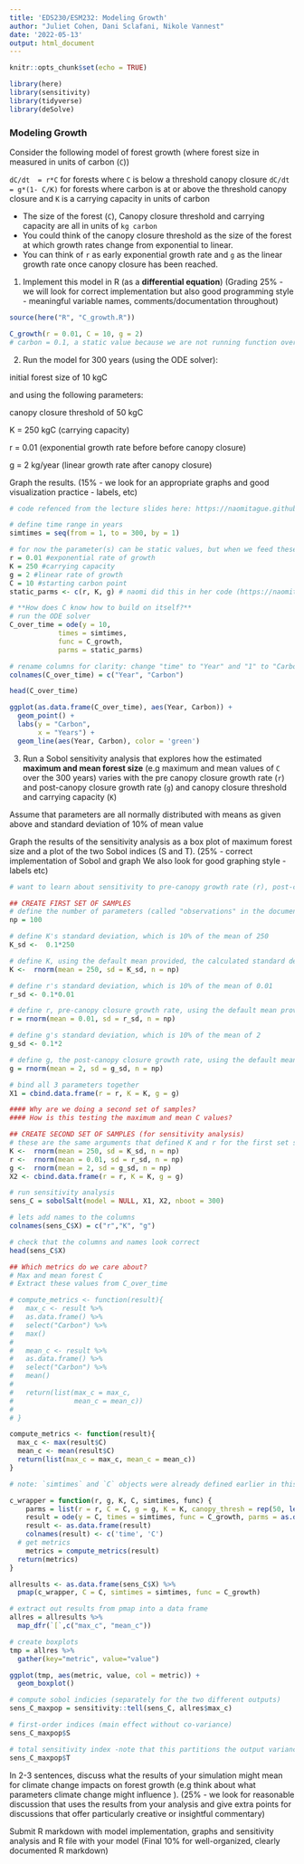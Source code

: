 ```yaml
---
title: 'EDS230/ESM232: Modeling Growth'
author: "Juliet Cohen, Dani Sclafani, Nikole Vannest"
date: '2022-05-13'
output: html_document
---
```


```r
knitr::opts_chunk$set(echo = TRUE)

library(here)
library(sensitivity)
library(tidyverse)
library(deSolve)
```

### Modeling Growth

Consider the following model of forest growth (where forest size in measured in units of carbon (`C`))

`dC/dt  = r*C`  for forests where `C` is below a threshold canopy closure
`dC/dt = g*(1- C/K)` for forests where carbon is at or above the threshold canopy closure and `K` is a carrying capacity in units of carbon

- The size of the forest (`C`), Canopy closure threshold and carrying capacity are all in units of `kg carbon` 
- You could think of the canopy closure threshold as the size of the forest at which growth rates change from exponential to linear.
- You can think of `r` as early exponential growth rate and `g` as the linear growth rate once canopy closure has been reached.

1. Implement this model in R (as a **differential equation**) (Grading 25% - we will look for correct implementation but also good programming style - meaningful variable names, comments/documentation throughout)

```r
source(here("R", "C_growth.R"))
```

```r
C_growth(r = 0.01, C = 10, g = 2)
# carbon = 0.1, a static value because we are not running function over time but rather at the first time step

```

2. Run the model for 300 years (using the ODE solver): 

initial forest size of 10 kgC

and using the following parameters:

canopy closure threshold of 50 kgC 

K = 250 kgC (carrying capacity) 

r =  0.01 (exponential growth rate before before canopy closure)

g = 2 kg/year (linear growth rate after canopy closure)

Graph the results. (15% - we look for an appropriate graphs and good visualization practice - labels, etc)

```r
# code refenced from the lecture slides here: https://naomitague.github.io/ESM232_course/lectures/lecture10_moredynamic.html#(7)

# define time range in years
simtimes = seq(from = 1, to = 300, by = 1)

# for now the parameter(s) can be static values, but when we feed these paramaters into sobol sensitivity analysis later we will need to make them ranges with means and standard deviation
r = 0.01 #exponential rate of growth
K = 250 #carrying capacity
g = 2 #linear rate of growth
C = 10 #starting carbon point
static_parms <- c(r, K, g) # naomi did this in her code (https://naomitague.github.io/ESM232_course/lectures/lecture10_moredynamic.html#(7)), I am not sure how we should change this variable for our purposes

# **How does C know how to build on itself?**
# run the ODE solver
C_over_time = ode(y = 10, 
            times = simtimes, 
            func = C_growth,
            parms = static_parms)

# rename columns for clarity: change "time" to "Year" and "1" to "Carbon"
colnames(C_over_time) = c("Year", "Carbon")

head(C_over_time)
```

```r

ggplot(as.data.frame(C_over_time), aes(Year, Carbon)) + 
  geom_point() + 
  labs(y = "Carbon",
       x = "Years") +
  geom_line(aes(Year, Carbon), color = 'green')

```


3. Run a Sobol sensitivity analysis that explores how the estimated **maximum and mean forest size** (e.g maximum and mean values of `C` over the 300 years) varies with the pre canopy closure growth rate (`r`) and post-canopy closure growth rate (`g`) and canopy closure threshold and carrying capacity (`K`)

Assume that parameters are all normally distributed with means as given above and standard deviation of 10% of mean value

Graph the results of the sensitivity analysis as a box plot of maximum forest size and a plot of the two Sobol indices (S and T). (25% - correct implementation of Sobol and graph We also look for good graphing style -labels etc)

```r
# want to learn about sensitivity to pre-canopy growth rate (r), post-canopy closure growth rate (g), and canopy closure threshold and carrying capacity (K)

## CREATE FIRST SET OF SAMPLES
# define the number of parameters (called "observations" in the documentation for the rnorm() function)
np = 100

# define K's standard deviation, which is 10% of the mean of 250
K_sd <-  0.1*250

# define K, using the default mean provided, the calculated standard deviation, and the number of observations  
K <-  rnorm(mean = 250, sd = K_sd, n = np)

# define r's standard deviation, which is 10% of the mean of 0.01
r_sd <- 0.1*0.01

# define r, pre-canopy closure growth rate, using the default mean provided, the calculated standard deviation, and the number of observations  
r = rnorm(mean = 0.01, sd = r_sd, n = np)

# define g's standard deviation, which is 10% of the mean of 2
g_sd <- 0.1*2

# define g, the post-canopy closure growth rate, using the default mean provided, the calculated standard deviation, and the number of observations
g = rnorm(mean = 2, sd = g_sd, n = np)

# bind all 3 parameters together
X1 = cbind.data.frame(r = r, K = K, g = g)

#### Why are we doing a second set of samples?
#### How is this testing the maximum and mean C values?

## CREATE SECOND SET OF SAMPLES (for sensitivity analysis)
# these are the same arguments that defined K and r for the first set sample set
K <-  rnorm(mean = 250, sd = K_sd, n = np)
r <-  rnorm(mean = 0.01, sd = r_sd, n = np)
g <-  rnorm(mean = 2, sd = g_sd, n = np)
X2 <- cbind.data.frame(r = r, K = K, g = g)
```


```r
# run sensitivity analysis
sens_C = sobolSalt(model = NULL, X1, X2, nboot = 300)

# lets add names to the columns
colnames(sens_C$X) = c("r","K", "g")

# check that the columns and names look correct
head(sens_C$X)
```
 
```r
## Which metrics do we care about?
# Max and mean forest C 
# Extract these values from C_over_time

# compute_metrics <- function(result){
#   max_c <- result %>% 
#   as.data.frame() %>% 
#   select("Carbon") %>% 
#   max()
# 
#   mean_c <- result %>% 
#   as.data.frame() %>% 
#   select("Carbon") %>% 
#   mean()
#   
#   return(list(max_c = max_c,
#               mean_c = mean_c))
# 
# }

compute_metrics <- function(result){
  max_c <- max(result$C) 
  mean_c <- mean(result$C)
  return(list(max_c = max_c, mean_c = mean_c))
}

# note: `simtimes` and `C` objects were already defined earlier in this Rmd when we tested the `C_growth()` function

c_wrapper = function(r, g, K, C, simtimes, func) {
    parms = list(r = r, C = C, g = g, K = K, canopy_thresh = rep(50, length(r)))
    result = ode(y = C, times = simtimes, func = C_growth, parms = as.data.frame(parms)) 
    result <- as.data.frame(result)
    colnames(result) <- c('time', 'C')
  # get metrics
    metrics = compute_metrics(result)
  return(metrics)
}

allresults <- as.data.frame(sens_C$X) %>% 
  pmap(c_wrapper, C = C, simtimes = simtimes, func = C_growth)

```


```r
# extract out results from pmap into a data frame
allres = allresults %>% 
  map_dfr(`[`,c("max_c", "mean_c"))

# create boxplots
tmp = allres %>% 
  gather(key="metric", value="value")

ggplot(tmp, aes(metric, value, col = metric)) +
  geom_boxplot()
```


```r
# compute sobol indicies (separately for the two different outputs)
sens_C_maxpop = sensitivity::tell(sens_C, allres$max_c)

# first-order indices (main effect without co-variance)
sens_C_maxpop$S
```


```r
# total sensitivity index -note that this partitions the output variance - so values sum to 1
sens_C_maxpop$T
```


In 2-3 sentences, discuss what the results of your simulation might mean for climate change impacts on forest growth (e.g think about what parameters climate change might influence ). (25% - we look for reasonable discussion that uses the results from your analysis and give extra points for discussions that offer particularly creative or insightful commentary)

Submit R markdown with model implementation, graphs and sensitivity analysis and R file with your model (Final 10% for well-organized, clearly documented R markdown)

